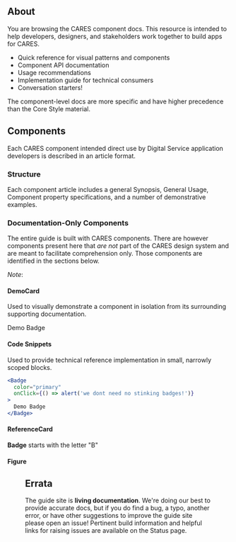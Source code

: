 
## About

You are browsing the CARES component docs. This resource is intended to help developers, designers, and stakeholders work together to build apps for CARES.

- Quick reference for visual patterns and components
- Component API documentation
- Usage recommendations
- Implementation guide for technical consumers
- Conversation starters!

The component-level docs are more specific and have higher precedence than the <Link to="/core-style">Core Style</Link> material.

## Components

Each CARES component intended direct use by Digital Service application developers is described in an article format.

### Structure

Each component article includes a general Synopsis, General Usage, Component property specifications, and a number of demonstrative examples.

### Documentation-Only Components

The entire guide is built with CARES components. There are however components present here that _are not_ part of the CARES design system and are meant to facilitate comprehension only. Those components are identified in the sections below.

_Note_:

#### DemoCard

Used to visually demonstrate a component in isolation from its surrounding supporting documentation.

<DemoCard>
  <Badge color="primary">Demo Badge</Badge>
</DemoCard>

#### Code Snippets

Used to provide technical reference implementation in small, narrowly scoped blocks.

```jsx
<Badge
  color="primary"
  onClick={() => alert('we dont need no stinking badges!')}
>
  Demo Badge
</Badge>
```

#### ReferenceCard

<ReferenceCard>

**Badge** starts with the letter "B"

</ReferenceCard>

#### Figure

<Figure src={img} caption="Figure" alt="cws-cares logo" />

## Errata

The guide site is **living documentation**. We're doing our best to provide accurate docs, but if you do find a bug, a typo, another error, or have other suggestions to improve the guide site please open an issue! Pertinent build information and helpful links for raising issues are available on the <Link to="/status">Status</Link> page.
